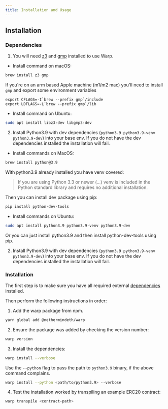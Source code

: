 ```yaml
---
title: Installation and Usage
---
```


## Installation

### Dependencies

1. You will need [z3](https://github.com/Z3Prover/z3) and [gmp](https://gmplib.org/#DOWNLOAD)
   installed to use Warp.

- Install command on macOS:

```bash
brew install z3 gmp
```

If you're on an arm based Apple machine (m1/m2 mac) you'll need to install `gmp` and export some
environment variables

```
export CFLAGS=-I`brew --prefix gmp`/include
export LDFLAGS=-L`brew --prefix gmp`/lib
```

- Install command on Ubuntu:

```bash
sudo apt install libz3-dev libgmp3-dev
```

2. Install Python3.9 with dev dependencies (`python3.9 python3.9-venv python3.9-dev`) into your base env.
   If you do not have the dev dependencies installed the installation will fail.

- Install commands on MacOS:

```bash
brew install python@3.9
```

With python3.9 already installed you have venv covered:

> If you are using Python 3.3 or newer (...) venv is included in the Python standard library and requires no additional installation.

Then you can install dev package using pip:

```bash
pip install python-dev-tools
```

- Install commands on Ubuntu:

```bash
sudo apt install python3.9 python3.9-venv python3.9-dev
```

Or you can just install python3.9 and then install python-dev-tools using pip.

2. Install Python3.9 with dev dependencies (`python3.9 python3.9-venv python3.9-dev`) into your base env.
   If you do not have the dev dependencies installed the installation will fail.

### Installation

The first step is to make sure you have all required external [dependencies](#dependencies) installed.

Then perform the following instructions in order:

1. Add the warp package from npm.

```bash
yarn global add @nethermindeth/warp
```

2. Ensure the package was added by checking the version number:

```bash
warp version
```

3. Install the dependencies:

```bash
warp install --verbose
```

Use the `--python` flag to pass the path to `python3.9` binary, if the above command complains.

```bash
warp install --python <path/to/python3.9> --verbose
```

4. Test the installation worked by transpiling an example ERC20 contract:

```bash
warp transpile <contract-path>
```
